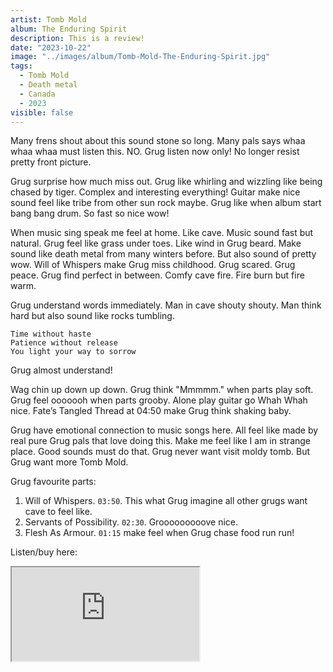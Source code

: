 ```yaml
---
artist: Tomb Mold
album: The Enduring Spirit
description: This is a review!
date: "2023-10-22"
image: "../images/album/Tomb-Mold-The-Enduring-Spirit.jpg"
tags:
  - Tomb Mold
  - Death metal
  - Canada
  - 2023
visible: false
---
```


Many frens shout about this sound stone so long. Many pals says whaa whaa whaa must listen this. NO. Grug listen now only! No longer resist pretty front picture.

Grug surprise how much miss out. Grug like whirling and wizzling like being chased by tiger. Complex and interesting everything! Guitar make nice sound feel like tribe from other sun rock maybe. Grug like when album start bang bang drum. So fast so nice wow!

When music sing speak me feel at home. Like cave. Music sound fast but natural. Grug feel like grass under toes. Like wind in Grug beard. Make sound like death metal from many winters before. But also sound of pretty wow. Will of Whispers make Grug miss childhood. Grug scared. Grug peace. Grug find perfect in between. Comfy cave fire. Fire burn but fire warm.

Grug understand words immediately. Man in cave shouty shouty. Man think hard but also sound like rocks tumbling.

```
Time without haste
Patience without release
You light your way to sorrow
```

Grug almost understand!

Wag chin up down up down. Grug think "Mmmmm." when parts play soft. Grug feel ooooooh when parts grooby. Alone play guitar go Whah Whah nice. Fate’s Tangled Thread at 04:50 make Grug think shaking baby.

Grug have emotional connection to music songs here. All feel like made by real pure Grug pals that love doing this. Make me feel like I am in strange place. Good sounds must do that. Grug never want visit moldy tomb. But Grug want more Tomb Mold.

Grug favourite parts:

1. Will of Whispers. `03:50`. This what Grug imagine all other grugs want cave to feel like.
2. Servants of Possibility. `02:30`. Grooooooooove nice.
3. Flesh As Armour. `01:15` make feel when Grug chase food run run!

Listen/buy here:

<iframe
  style={{ border: "0", width: "350px", height: "687px" }}
  src="https://bandcamp.com/EmbeddedPlayer/album=2448143742/size=large/bgcol=333333/linkcol=ffffff/transparent=true/"
  seamless>
  <a href="https://listen.20buckspin.com/album/the-enduring-spirit">
    The Enduring Spirit by Tomb Mold
  </a>
</iframe>
